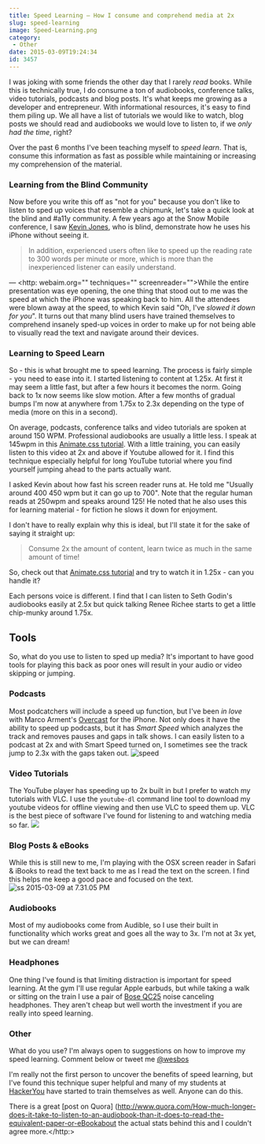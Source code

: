 ```yaml
---
title: Speed Learning — How I consume and comprehend media at 2x
slug: speed-learning
image: Speed-Learning.png
category:
 - Other
date: 2015-03-09T19:24:34
id: 3457
---
```


I was joking with some friends the other day that I rarely _read_ books. While this is technically true, I do consume a ton of audiobooks, conference talks, video tutorials, podcasts and blog posts. It's what keeps me growing as a developer and entrepreneur. With informational resources, it's easy to find them piling up. We all have a list of tutorials we would like to watch, blog posts we should read and audiobooks we would love to listen to, if we _only had the time_, right?

Over the past 6 months I've been teaching myself to _speed learn_. That is, consume this information as fast as possible while maintaining or increasing my comprehension of the material.

### Learning from the Blind Community

Now before you write this off as "not for you" because you don't like to listen to sped up voices that resemble a chipmunk, let's take a quick look at the blind and #a11y community. A few years ago at the Snow Mobile conference, I saw [Kevin Jones](https://twitter.com/kevinrj), who is blind, demonstrate how he uses his iPhone without seeing it.

> In addition, experienced users often like to speed up the reading rate to 300 words per minute or more, which is more than the inexperienced listener can easily understand.

— <http: webaim.org="" techniques="" screenreader="">While the entire presentation was eye opening, the one thing that stood out to me was the speed at which the iPhone was speaking back to him. All the attendees were blown away at the speed, to which Kevin said "Oh, I've _slowed it down for you_". It turns out that many blind users have trained themselves to comprehend insanely sped-up voices in order to make up for not being able to visually read the text and navigate around their devices.

### Learning to Speed Learn

So - this is what brought me to speed learning. The process is fairly simple - you need to ease into it. I started listening to content at 1.25x. At first it may seem a little fast, but after a few hours it becomes the norm. Going back to 1x now seems like slow motion. After a few months of gradual bumps I'm now at anywhere from 1.75x to 2.3x depending on the type of media (more on this in a second).

On average, podcasts, conference talks and video tutorials are spoken at around 150 WPM. Professional audiobooks are usually a little less. I speak at 145wpm in this [Animate.css tutorial](https://youtu.be/CBQGl6zokMs). With a little training, you can easily listen to this video at 2x and above if Youtube allowed for it. I find this technique especially helpful for long YouTube tutorial where you find yourself jumping ahead to the parts actually want.

I asked Kevin about how fast his screen reader runs at. He told me "Usually around 400 450 wpm but it can go up to 700". Note that the regular human reads at 250wpm and speaks around 125! He noted that he also uses this for learning material - for fiction he slows it down for enjoyment.

I don't have to really explain why this is ideal, but I'll state it for the sake of saying it straight up:

> Consume 2x the amount of content, learn twice as much in the same amount of time!

So, check out that [Animate.css tutorial](https://youtu.be/CBQGl6zokMs) and try to watch it in 1.25x - can you handle it?

Each persons voice is different. I find that I can listen to Seth Godin's audiobooks easily at 2.5x but quick talking Renee Richee starts to get a little chip-munky around 1.75x.

## Tools

So, what do you use to listen to sped up media? It's important to have good tools for playing this back as poor ones will result in your audio or video skipping or jumping.

### Podcasts

Most podcatchers will include a speed up function, but I've been _in love_ with Marco Arment's [Overcast](https://overcast.fm/) for the iPhone. Not only does it have the ability to speed up podcasts, but it has _Smart Speed_ which analyzes the track and removes pauses and gaps in talk shows. I can easily listen to a podcast at 2x and with Smart Speed turned on, I sometimes see the track jump to 2.3x with the gaps taken out. ![speed](speed.png)

### Video Tutorials

The YouTube player has speeding up to 2x built in but I prefer to watch my tutorials with VLC. I use the `youtube-dl` command line tool to download my youtube videos for offline viewing and then use VLC to speed them up. VLC is the best piece of software I've found for listening to and watching media so far. ![](content)

### Blog Posts & eBooks

While this is still new to me, I'm playing with the OSX screen reader in Safari & iBooks to read the text back to me as I read the text on the screen. I find this helps me keep a good pace and focused on the text. ![ss 2015-03-09 at 7.31.05 PM](ss-2015-03-09-at-7.31.05-PM.png)

### Audiobooks

Most of my audiobooks come from Audible, so I use their built in functionality which works great and goes all the way to 3x. I'm not at 3x yet, but we can dream!

### Headphones

One thing I've found is that limiting distraction is important for speed learning. At the gym I'll use regular Apple earbuds, but while taking a walk or sitting on the train I use a pair of [Bose QC25](http://wes.io/a8DV) noise canceling headphones. They aren't cheap but well worth the investment if you are really into speed learning.

### Other

What do you use? I'm always open to suggestions on how to improve my speed learning. Comment below or tweet me [@wesbos](http://twitter.com/wesbos)

I'm really not the first person to uncover the benefits of speed learning, but I've found this technique super helpful and many of my students at [HackerYou](http://hackeryou.com) have started to train themselves as well. Anyone can do this.

There is a great [post on Quora] (http://www.quora.com/How-much-longer-does-it-take-to-listen-to-an-audiobook-than-it-does-to-read-the-equivalent-paper-or-eBookabout the actual stats behind this and I couldn't agree more.</http:>

